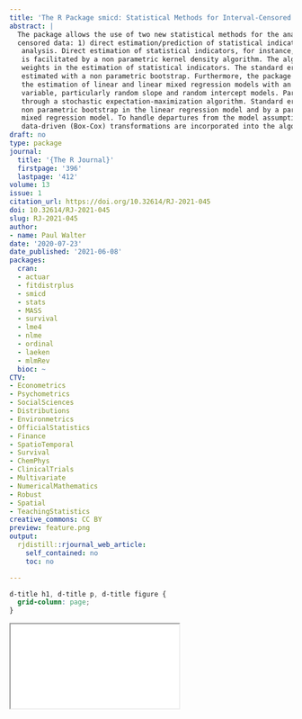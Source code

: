 ```yaml
---
title: 'The R Package smicd: Statistical Methods for Interval-Censored Data'
abstract: |
  The package allows the use of two new statistical methods for the analysis of interval
  censored data: 1) direct estimation/prediction of statistical indicators and 2) linear (mixed) regression
   analysis. Direct estimation of statistical indicators, for instance, poverty and inequality indicators,
   is facilitated by a non parametric kernel density algorithm. The algorithm is able to account for
   weights in the estimation of statistical indicators. The standard errors of the statistical indicators are
   estimated with a non parametric bootstrap. Furthermore, the package offers statistical methods for
   the estimation of linear and linear mixed regression models with an interval-censored dependent
   variable, particularly random slope and random intercept models. Parameter estimates are obtained
   through a stochastic expectation-maximization algorithm. Standard errors are estimated using a
   non parametric bootstrap in the linear regression model and by a parametric bootstrap in the linear
   mixed regression model. To handle departures from the model assumptions, fixed (logarithmic) and
   data-driven (Box-Cox) transformations are incorporated into the algorithm.
draft: no
type: package
journal:
  title: '{The R Journal}'
  firstpage: '396'
  lastpage: '412'
volume: 13
issue: 1
citation_url: https://doi.org/10.32614/RJ-2021-045
doi: 10.32614/RJ-2021-045
slug: RJ-2021-045
author:
- name: Paul Walter
date: '2020-07-23'
date_published: '2021-06-08'
packages:
  cran:
  - actuar
  - fitdistrplus
  - smicd
  - stats
  - MASS
  - survival
  - lme4
  - nlme
  - ordinal
  - laeken
  - mlmRev
  bioc: ~
CTV:
- Econometrics
- Psychometrics
- SocialSciences
- Distributions
- Environmetrics
- OfficialStatistics
- Finance
- SpatioTemporal
- Survival
- ChemPhys
- ClinicalTrials
- Multivariate
- NumericalMathematics
- Robust
- Spatial
- TeachingStatistics
creative_commons: CC BY
preview: feature.png
output:
  rjdistill::rjournal_web_article:
    self_contained: no
    toc: no

---
```


```css
d-title h1, d-title p, d-title figure {
  grid-column: page;
}
```

<div class="l-page">
  <object data="RJ-2021-045.pdf" type="application/pdf" style="height:955px;width:100%">
    <iframe src="RJ-2021-045.pdf"></iframe>
  </object>
</div>
